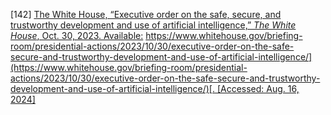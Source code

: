 \[142\]	[The White House, “Executive order on the safe, secure, and trustworthy development and use of artificial intelligence,” *The White House*, Oct. 30, 2023\. Available:](http://paperpile.com/b/Lj1YHA/NzONS) [https://www.whitehouse.gov/briefing-room/presidential-actions/2023/10/30/executive-order-on-the-safe-secure-and-trustworthy-development-and-use-of-artificial-intelligence/](https://www.whitehouse.gov/briefing-room/presidential-actions/2023/10/30/executive-order-on-the-safe-secure-and-trustworthy-development-and-use-of-artificial-intelligence/)[. \[Accessed: Aug. 16, 2024\]](http://paperpile.com/b/Lj1YHA/NzONS)